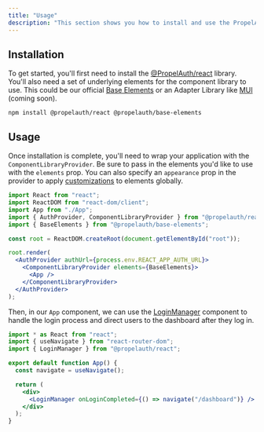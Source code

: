```yaml
---
title: "Usage"
description: "This section shows you how to install and use the PropelAuth component library in your application."
---
```


## Installation

To get started, you'll first need to install the [@PropelAuth/react](https://github.com/PropelAuth/react) library. You'll also need a set of underlying elements for the component library to use. This could be our official [Base Elements](https://github.com/PropelAuth/base-elements) or an Adapter Library like [MUI](/component-library/adapter-libraries/mui) (coming soon).

```shell
npm install @propelauth/react @propelauth/base-elements
```

## Usage

Once installation is complete, you'll need to wrap your application with the `ComponentLibraryProvider`. Be sure to pass in the elements you'd like to use with the `elements` prop. You can also specify an `appearance` prop in the provider to apply [customizations](/component-library/getting-started/customization) to elements globally.

```jsx
import React from "react";
import ReactDOM from "react-dom/client";
import App from "./App";
import { AuthProvider, ComponentLibraryProvider } from "@propelauth/react";
import { BaseElements } from "@propelauth/base-elements";

const root = ReactDOM.createRoot(document.getElementById("root"));

root.render(
  <AuthProvider authUrl={process.env.REACT_APP_AUTH_URL}>
    <ComponentLibraryProvider elements={BaseElements}>
      <App />
    </ComponentLibraryProvider>
  </AuthProvider>
);
```

Then, in our `App` component, we can use the [LoginManager](/component-library/components/login-manager) component to handle the login process and direct users to the dashboard after they log in.

```jsx
import * as React from "react";
import { useNavigate } from "react-router-dom";
import { LoginManager } from "@propelauth/react";

export default function App() {
  const navigate = useNavigate();

  return (
    <div>
      <LoginManager onLoginCompleted={() => navigate("/dashboard")} />
    </div>
  );
}
```
